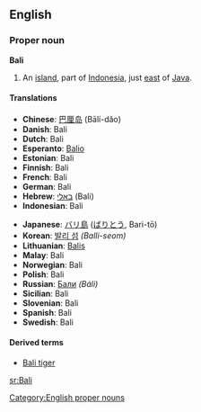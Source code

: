 ==English==

===Proper noun===
'''Bali'''

#An [[island]], part of [[Indonesia]], just [[east]] of [[Java]].

====Translations====
{{top}}<!--left column-->
*'''Chinese''': [[巴厘岛]] (Bālí-dǎo)
*'''Danish''': Bali
*'''Dutch''': Bali
*'''Esperanto''': [[Balio]]
*'''Estonian''': Bali
*'''Finnish''': Bali
*'''French''': Bali
*'''German''': Bali
*'''Hebrew''': [[באלי]] (Bali)
*'''Indonesian''': Bali
{{mid}}<!--right column-->
*'''Japanese''': [[バリ島]] ([[ばりとう]], Bari-tō)
*'''Korean''': [[발리 섬]] ''(Balli-seom)''
*'''Lithuanian''': [[Balis]]
*'''Malay''': Bali
*'''Norwegian''': Bali
*'''Polish''': Bali
*'''Russian''': [[Бали]] ''(Báli)''
*'''Sicilian''': Bali
*'''Slovenian''': Bali
*'''Spanish''': Bali
*'''Swedish''': Bali
{{bottom}}

====Derived terms====
* [[Bali tiger]]

[[Category:English proper nouns]]

[[sr:Bali]]